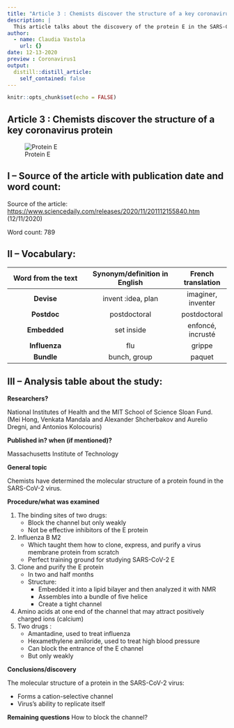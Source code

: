 ```yaml
---
title: "Article 3 : Chemists discover the structure of a key coronavirus protein"
description: |
  This article talks about the discovery of the protein E in the SARS-CoV-2 virus. 
author:
  - name: Claudia Vastola
    url: {}
date: 12-13-2020
preview : Coronavirus1
output:
  distill::distill_article:
    self_contained: false
---
```


```r
knitr::opts_chunk$set(echo = FALSE)
```
## Article 3 : Chemists discover the structure of a key coronavirus protein


![Protein E](../images/)


## I – Source of the article with publication date and word count:


Source of the article:  <https://www.sciencedaily.com/releases/2020/11/201112155840.htm> (12/11/2020)


Word count: 789

## II – Vocabulary: 


| Word from the text | Synonym/definition in English | French translation | 
|:----------:|:-------------:|:------:|
| **Devise** | invent :idea, plan | imaginer, inventer |
| **Postdoc** | postdoctoral | postdoctoral |
| **Embedded** | set inside | enfoncé, incrusté |
| **Influenza** | flu | grippe |
| **Bundle** | bunch, group | paquet |


## III – Analysis table about the study:


**Researchers?** 

National Institutes of Health and the MIT School of Science Sloan Fund. (Mei Hong, Venkata Mandala and Alexander Shcherbakov and Aurelio Dregni, and Antonios Kolocouris)


**Published in? when (if mentioned)?**  


Massachusetts Institute of Technology 


**General topic**  

Chemists have determined the molecular structure of a protein found in the SARS-CoV-2 virus. 


**Procedure/what was examined** 


1. The binding sites of two drugs:
    * Block the channel but only weakly
    * Not be effective inhibitors of the E protein
2. Influenza B M2
    * Which taught them how to clone, express, and purify a virus membrane protein from scratch
    * Perfect training ground for studying SARS-CoV-2 E
    
3. Clone and purify the E protein 
    * In two and half months
    * Structure:
        - Embedded it into a lipid bilayer and then analyzed it with NMR
        - Assembles into a bundle of five helice
        - Create a tight channel
4. Amino acids at one end of the channel that may attract positively charged ions (calcium) 
5. Two drugs :
    * Amantadine, used to treat influenza
    * Hexamethylene amiloride, used to treat high blood pressure
    * Can block the entrance of the E channel
    * But only weakly 


    
**Conclusions/discovery**   

The molecular structure of a protein in the SARS-CoV-2 virus:


- Forms a cation-selective channel
- Virus's ability to replicate itself 
    
    
**Remaining questions**  How to block the channel? 





